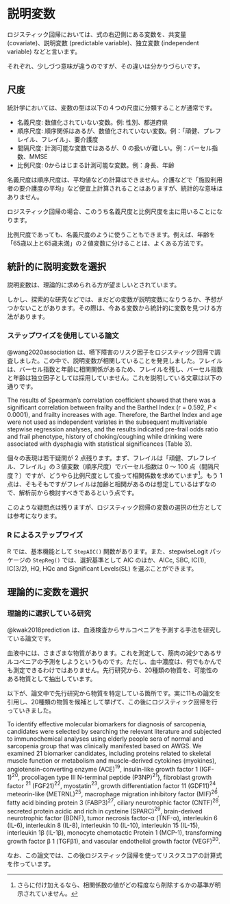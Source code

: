 # 説明変数  {#predictables}

ロジスティック回帰においては、式の右辺側にある変数を、共変量 (covariate)、説明変数 (predictable variable)、独立変数 (independent variable) などと言います。

それぞれ、少しづつ意味が違うのですが、その違いは分かりづらいです。

## 尺度  {#scale}

統計学においては、変数の型は以下の４つの尺度に分類することが通常です。\index{しゃくど@尺度}

* 名義尺度: 数値化されていない変数。例: 性別、都道府県
* 順序尺度: 順序関係はあるが、数値化されていない変数。例：「頑健、プレフレイル、フレイル」、要介護度
* 間隔尺度: 計測可能な変数ではあるが、0 の扱いが難しい。例：バーセル指数、MMSE
* 比例尺度: 0からはじまる計測可能な変数。例：身長、年齢

名義尺度は順序尺度は、平均値などの計算はできません。介護などで「施設利用者の要介護度の平均」など便宜上計算されることはありますが、統計的な意味はありません。

ロジスティック回帰の場合、このうち名義尺度と比例尺度を主に用いることになります。

比例尺度であっても、名義尺度のように使うこともできます。例えば、年齢を「65歳以上と65歳未満」の２値変数に分けることは、よくある方法です。

## 統計的に説明変数を選択

説明変数は、理論的に求められる方が望ましいとされています。

しかし、探索的な研究などでは、まだどの変数が説明変数になりうるか、予想がつかないことがあります。その際は、今ある変数から統計的に変数を見つける方法があります。

### ステップワイズを使用している論文

@wang2020association は、嚥下障害のリスク因子をロジスティック回帰で調査しました。この中で、説明変数が相関していることを発見しました。フレイルは、バーセル指数と年齢に相関関係があるため、フレイルを残し、バーセル指数と年齢は独立因子としては採用していません。これを説明している文章は以下の通りです。

:::: {.blackbox data-latex=""}
The results of Spearman's correlation coefficient showed that there was a significant correlation between frailty and the Barthel Index (r = 0.592, $P$ < 0.0001), and frailty increases with age. Therefore, the Barthel Index and age were not used as independent variates in the subsequent multivariable stepwise regression analyses, and the results indicated pre-frail odds ratio and frail phenotype, history of choking/coughing while drinking were associated with dysphagia with statistical significances (Table 3).
::::

個々の表現は若干疑問が 2 点残ります。まず、フレイルは「頑健、プレフレイル、フレイル」の３値変数（順序尺度）でバーセル指数は 0 ～ 100 点（間隔尺度？）ですが、どうやら比例尺度として扱って相関係数を求めています^[さらに付け加えるなら、相関係数の値がどの程度なら削除するかの基準が明示されていません。]。もう 1 点は、そもそもですがフレイルは加齢と相関があるのは想定しているはずなので、解析前から検討すべきであるという点です。

このような疑問点は残りますが、ロジスティック回帰の変数の選択の仕方としては参考になります。

### R によるステップワイズ  {#stepwise-r}

R では、基本機能として `StepAIC()` 関数があります。また、stepwiseLogit パッケージの `StepReg()` では、選択基準として AIC のほか、AICc, SBC, IC(1), IC(3/2), HQ, HQc and Significant Levels(SL) を選ぶことができます。

## 理論的に変数を選択


### 理論的に選択している研究

@kwak2018prediction は、血液検査からサルコペニアを予測する手法を研究している論文です。

血液中には、さまざまな物質があります。これを測定して、筋肉の減少であるサルコペニアの予測をしようというものです。ただし、血中濃度は、何でもかんでも測定できるわけではありません。先行研究から、20種類の物質を、可能性のある物質として抽出しています。

以下が、論文中で先行研究から物質を特定している箇所です。実に11もの論文を引用し、20種類の物質を候補として挙げて、この後にロジスティック回帰を行っていきました。

:::: {.blackbox data-latex=""}
To identify effective molecular biomarkers for diagnosis of sarcopenia, candidates were selected by searching the relevant literature and subjected to immunochemical analyses using elderly people sera of normal and sarcopenia group that was clinically manifested based on AWGS. We examined 21 biomarker candidates, including proteins related to skeletal muscle function or metabolism and muscle-derived cytokines (myokines), angiotensin-converting enzyme (ACE)$^{19}$, insulin-like growth factor 1 (IGF-1)$^{20}$, procollagen type III N-terminal peptide (P3NP)$^{21}$}, fibroblast growth factor $^{21}$ (FGF21)$^{22}$, myostatin$^{23}$, growth differentiation factor 11 (GDF11)$^{24}$, meteorin-like (METRNL)$^{25}$, macrophage migration inhibitory factor (MIF)$^{26}$, fatty acid binding protein 3 (FABP3)$^{27}$, ciliary neurotrophic factor (CNTF)$^{28}$, secreted protein acidic and rich in cysteine (SPARC)$^{29}$, brain-derived neurotrophic factor (BDNF), tumor necrosis factor-α (TNF-α), interleukin 6 (IL-6), interleukin 8 (IL-8), interleukin 10 (IL-10), interleukin 15 (IL-15), interleukin 1β (IL-1β), monocyte chemotactic Protein 1 (MCP-1), transforming growth factor β 1 (TGFβ1), and vascular endothelial growth factor (VEGF)$^{30}$.
::::

なお、この論文では、この後ロジスティック回帰を使ってリスクスコアの計算式を作っています。\index{りすくすこあ@リスクスコア}
